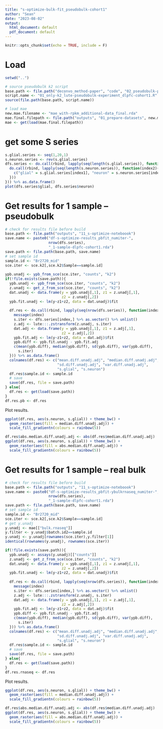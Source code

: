 ```yaml
---
title: "s-optimize-bulk-fit_pseudobulk-cohort1"
author: "Sean"
date: "2023-08-02"
output:
  html_document: default
  pdf_document: default
---
```


```r
knitr::opts_chunk$set(echo = TRUE, include = F)
```

# Load

```r
setwd("..")

# source pseudobulk k2 script
base.path <- file.path("deconvo_method-paper", "code", "02_pseudobulk-predictions")
script.name <- "01_only-k2_lute-pseudobulk-experiment_dlpfc-cohort1.R"
source(file.path(base.path, script.name))
```

```r
# load mae
new.mae.filename <- "mae_with-rpkm_additional-data_final.rda"
mae.final.filepath <- file.path("outputs", "01_prepare-datasets", new.mae.filename)
mae <- get(load(mae.final.filepath))
```

# get some S series

```r
s.glial.series <- seq(1,20,1)
s.neuron.series <- rev(s.glial.series)
dfs.series <- do.call(rbind, lapply(seq(length(s.glial.series)), function(index1){
  do.call(rbind, lapply(seq(length(s.neuron.series)), function(index2){
    c("glial" = s.glial.series[index1], "neuron" = s.neuron.series[index2])
  }))
})) %>% as.data.frame()
plot(dfs.series$glial, dfs.series$neuron)
```

# Get results for 1 sample -- pseudobulk

```r
# check for results file before build
base.path <- file.path("outputs", "11_s-optimize-noteboook")
save.name <- paste0("df-s-optimize-results_pbfit_numiter-",
                    nrow(dfs.series),
                    "_1-sample-dlpfc-cohort1.rda")
save.path <- file.path(base.path, save.name)
# set sample id
sample.id <- "Br2720_mid"
sce.iter <- sce.k2[,sce.k2$Sample==sample.id]
  
ypb.unadj <- ypb_from_sce(sce.iter, "counts", "k2")  
if(!file.exists(save.path)){
  ypb.unadj <- ypb_from_sce(sce.iter, "counts", "k2")
  z.unadj <- get_z_from_sce(sce.iter, "counts", "k2")
  dat.unadj <- data.frame(y = ypb.unadj[,1], z1 = z.unadj[,1], 
                          z2 = z.unadj[,2])
  ypb.fit.unadj <- lm(y~z1+z2, data = dat.unadj)$fit
  
  df.res <- do.call(rbind, lapply(seq(nrow(dfs.series)), function(index){
    message(index)
    s.iter <- dfs.series[index,] %>% as.vector() %>% unlist()
    z.adj <- lute:::.zstransform(z.unadj, s.iter)
    dat.adj <- data.frame(y = ypb.unadj[,1], z1 = z.adj[,1], 
                          z2 = z.adj[,2])
    ypb.fit.adj <- lm(y~z1+z2, data = dat.adj)$fit
    ypb.diff <- ypb.fit.unadj - ypb.fit.adj
    c(mean(ypb.diff), median(ypb.diff), sd(ypb.diff), var(ypb.diff),
      s.iter)
  })) %>% as.data.frame()
  colnames(df.res) <- c("mean.diff.unadj.adj", "median.diff.unadj.adj",
                        "sd.diff.unadj.adj", "var.diff.unadj.adj",
                        "s.glial", "s.neuron")
  df.res$sample.id <- sample.id
  # save
  save(df.res, file = save.path)
} else{
  df.res <- get(load(save.path))
}
df.res.pb <- df.res
```

Plot results.

```r
ggplot(df.res, aes(s.neuron, s.glial)) + theme_bw() +
  geom_raster(aes(fill = median.diff.unadj.adj)) +
  scale_fill_gradientn(colours = rainbow(5))
```

```r
df.res$abs.median.diff.unadj.adj <- abs(df.res$median.diff.unadj.adj)
ggplot(df.res, aes(s.neuron, s.glial)) + theme_bw() +
  geom_raster(aes(fill = abs.median.diff.unadj.adj)) +
  scale_fill_gradientn(colours = rainbow(5))
```

# Get results for 1 sample -- real bulk

```r
# check for results file before build
base.path <- file.path("outputs", "11_s-optimize-noteboook")
save.name <- paste0("df-s-optimize-results_pbfit-ybulkrnaseq_numiter-",
                    nrow(dfs.series),
                    "_1-sample-dlpfc-cohort1.rda")
save.path <- file.path(base.path, save.name)
# set sample id
sample.id <- "Br2720_mid"
sce.iter <- sce.k2[,sce.k2$Sample==sample.id]
# get y.unadj
y.unadj <- mae[["bulk.rnaseq"]]
y.filter <- y.unadj$batch.id2==sample.id
y.unadj <- y.unadj[rownames(sce.iter),y.filter[1]]
identical(rownames(y.unadj), rownames(sce.iter))

if(!file.exists(save.path)){
  ypb.unadj <- assays(y.unadj)[["counts"]]
  z.unadj <- get_z_from_sce(sce.iter, "counts", "k2")
  dat.unadj <- data.frame(y = ypb.unadj[,1], z1 = z.unadj[,1], 
                          z2 = z.unadj[,2])
  ypb.fit.unadj <- lm(y~z1+z2, data = dat.unadj)$fit
  
  df.res <- do.call(rbind, lapply(seq(nrow(dfs.series)), function(index){
    message(index)
    s.iter <- dfs.series[index,] %>% as.vector() %>% unlist()
    z.adj <- lute:::.zstransform(z.unadj, s.iter)
    dat.adj <- data.frame(y = ypb.unadj[,1], z1 = z.adj[,1], 
                          z2 = z.adj[,2])
    ypb.fit.adj <- lm(y~z1+z2, data = dat.adj)$fit
    ypb.diff <- ypb.fit.unadj - ypb.fit.adj
    c(mean(ypb.diff), median(ypb.diff), sd(ypb.diff), var(ypb.diff),
      s.iter)
  })) %>% as.data.frame()
  colnames(df.res) <- c("mean.diff.unadj.adj", "median.diff.unadj.adj",
                        "sd.diff.unadj.adj", "var.diff.unadj.adj",
                        "s.glial", "s.neuron")
  df.res$sample.id <- sample.id
  # save
  save(df.res, file = save.path)
} else{
  df.res <- get(load(save.path))
}
df.res.rnaseq <- df.res
```

Plot results.

```r
ggplot(df.res, aes(s.neuron, s.glial)) + theme_bw() +
  geom_raster(aes(fill = median.diff.unadj.adj)) +
  scale_fill_gradientn(colours = rainbow(5))
```

```r
df.res$abs.median.diff.unadj.adj <- abs(df.res$median.diff.unadj.adj)
ggplot(df.res, aes(s.neuron, s.glial)) + theme_bw() +
  geom_raster(aes(fill = abs.median.diff.unadj.adj)) +
  scale_fill_gradientn(colours = rainbow(5))
```
